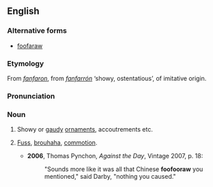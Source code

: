 ==English==
===Alternative forms===
*[[foofaraw]]

===Etymology===
From {{F.}} ''[[fanfaron]]'', from {{Sp.}} ''[[fanfarrón]]'' ‘showy, ostentatious’, of imitative origin.

===Pronunciation===
{{IPA|/ˈfuːfəɹɔː/}}

===Noun===
{{en-noun}}

# {{US|informal}} Showy or [[gaudy]] [[ornament]]s, accoutrements etc.
# {{US|informal}} [[fuss|Fuss]], [[brouhaha]], [[commotion]].
#*'''2006''', Thomas Pynchon, ''Against the Day'', Vintage 2007, p. 18:
#*:"Sounds more like it was all that Chinese '''foofooraw''' you mentioned," said Darby, "nothing you caused."